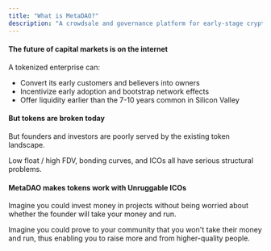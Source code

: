 ```yaml
---
title: "What is MetaDAO?"
description: "A crowdsale and governance platform for early-stage crypto projects"
---
```


#### The future of capital markets is on the internet

A tokenized enterprise can:

- Convert its early customers and believers into owners
- Incentivize early adoption and bootstrap network effects
- Offer liquidity earlier than the 7-10 years common in Silicon Valley

#### But tokens are broken today

But founders and investors are poorly served by the existing token
landscape.

Low float / high FDV, bonding curves, and ICOs all have serious
structural problems.

#### MetaDAO makes tokens work with Unruggable ICOs

Imagine you could invest money in projects without being
worried about whether the founder will take your money and
run. 

Imagine you could prove to your community that you won't take
their money and run, thus enabling you to raise more and from
higher-quality people.